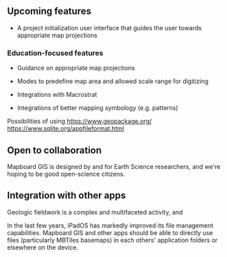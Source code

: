 

## Upcoming features

- A project initialization user interface that guides the user towards appropriate map projections

### Education-focused features

- Guidance on appropriate map projections
- Modes to predefine map area and allowed scale range for digitizing

- Integrations with Macrostrat
- Integrations of better mapping symbology (e.g. patterns)

Possibilities of using https://www.geopackage.org/
https://www.sqlite.org/appfileformat.html

## Open to collaboration

Mapboard GIS is designed by and for Earth Science researchers, and we're hoping to be
good open-science citizens.

## Integration with other apps

Geologic fieldwork is a complex and multifaceted activity, and  

In the last few years, iPadOS has markedly improved its file management capabilities.
Mapboard GIS and other apps should be able to directly use files (particularly MBTiles basemaps)
in each others' application folders or elsewhere on the device.



